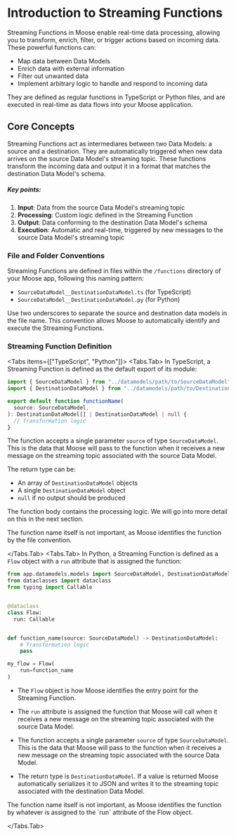 
# Introduction to Streaming Functions

Streaming Functions in Moose enable real-time data processing, allowing you to transform, enrich, filter, or trigger actions based on incoming data. These powerful functions can:

- Map data between Data Models
- Enrich data with external information
- Filter out unwanted data
- Implement arbitrary logic to handle and respond to incoming data

They are defined as regular functions in TypeScript or Python files, and are executed in real-time as data flows into your Moose application.

## Core Concepts

Streaming Functions act as intermediares between two Data Models: a source and a destination. They are automatically triggered when new data arrives on the source Data Model's streaming topic. These functions transform the incoming data and output it in a format that matches the destination Data Model's schema.

##### Key points:

1. **Input**: Data from the source Data Model's streaming topic
2. **Processing**: Custom logic defined in the Streaming Function
3. **Output**: Data conforming to the destination Data Model's schema
4. **Execution**: Automatic and real-time, triggered by new messages to the source Data Model's streaming topic

### File and Folder Conventions

Streaming Functions are defined in files within the `/functions` directory of your Moose app, following this naming pattern:

- `SourceDataModel__DestinationDataModel.ts` (for TypeScript)
- `SourceDataModel__DestinationDataModel.py` (for Python)

<FileTree>
  <FileTree.Folder name="my-moose-app" defaultOpen>
    <FileTree.Folder name="functions" defaultOpen>
      <FileTree.File name="SourceDataModel__DestinationDataModel.ts" />
      <FileTree.File name="AnotherSource__AnotherDestination.py" />
    </FileTree.Folder>
  </FileTree.Folder>
</FileTree>

<Callout type="warning" title="Naming Convention">
  Use two underscores to separate the source and destination data models in the
  file name. This convention allows Moose to automatically identify and execute
  the Streaming Functions.
</Callout>

### Streaming Function Definition

<Tabs items={["TypeScript", "Python"]}>
<Tabs.Tab>
In TypeScript, a Streaming Function is defined as the default export of its module:

```ts filename="/functions/SourceDataModel__DestinationDataModel.ts" copy
import { SourceDataModel } from "../datamodels/path/to/SourceDataModel";
import { DestinationDataModel } from "../datamodels/path/to/DestinationDataModel";

export default function functionName(
  source: SourceDataModel,
): DestinationDataModel[] | DestinationDataModel | null {
  // Transformation logic
}
```

The function accepts a single parameter `source` of type `SourceDataModel`. This is the data that Moose will pass to the function when it receives a new message on the streaming topic associated with the source Data Model.

The return type can be:

- An array of `DestinationDataModel` objects
- A single `DestinationDataModel` object
- `null` if no output should be produced

The function body contains the processing logic. We will go into more detail on this in the next section.

<Callout type="info" title="What About the Function Name?">
  The function name itself is not important, as Moose identifies the function by
  the file convention.
</Callout>

</Tabs.Tab>
<Tabs.Tab>
In Python, a Streaming Function is defined as a `Flow` object with a `run` attribute that is assigned the function:

```python filename="/functions/SourceDataModel__DestinationDataModel.py" copy
from app.datamodels.models import SourceDataModel, DestinationDataModel
from dataclasses import dataclass
from typing import Callable


@dataclass
class Flow:
  run: Callable


def function_name(source: SourceDataModel) -> DestinationDataModel:
    # Transformation logic
    pass

my_flow = Flow(
    run=function_name
)

```

- The `Flow` object is how Moose identifies the entry point for the Streaming Function.
- The `run` attribute is assigned the function that Moose will call when it receives a new message on the streaming topic associated with the source Data Model.

- The function accepts a single parameter `source` of type `SourceDataModel`. This is the data that Moose will pass to the function when it receives a new message on the streaming topic associated with the source Data Model.

- The return type is `DestinationDataModel`. If a value is returned Moose automatically serializes it to JSON and writes it to the streaming topic associated with the destination Data Model.

<Callout type="info" title="What About the Function Name?">
  The function name itself is not important, as Moose identifies the function by
  whatever is assigned to the `run` attribute of the Flow object.
</Callout>

</Tabs.Tab>
</Tabs>
